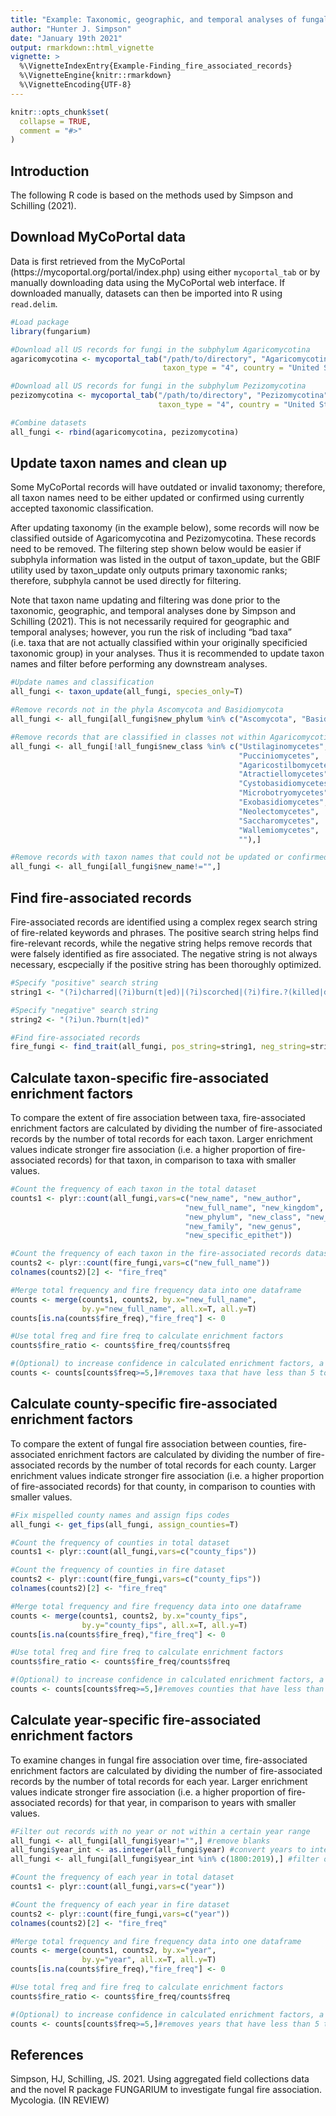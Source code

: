 ```yaml
---
title: "Example: Taxonomic, geographic, and temporal analyses of fungal fire association"
author: "Hunter J. Simpson"
date: "January 19th 2021"
output: rmarkdown::html_vignette
vignette: >
  %\VignetteIndexEntry{Example-Finding_fire_associated_records}
  %\VignetteEngine{knitr::rmarkdown}
  %\VignetteEncoding{UTF-8}
---
```


```r
knitr::opts_chunk$set(
  collapse = TRUE,
  comment = "#>"
)
```
## Introduction

The following R code is based on the methods used by Simpson and Schilling (2021).

## Download MyCoPortal data

Data is first retrieved from the MyCoPortal (https://mycoportal.org/portal/index.php) using either `mycoportal_tab` or by manually downloading data using the MyCoPortal web interface. If downloaded manually, datasets can then be imported into R using `read.delim`.

```r
#Load package
library(fungarium) 

#Download all US records for fungi in the subphylum Agaricomycotina
agaricomycotina <- mycoportal_tab("/path/to/directory", "Agaricomycotina", 
                                  taxon_type = "4", country = "United States") 

#Download all US records for fungi in the subphylum Pezizomycotina
pezizomycotina <- mycoportal_tab("/path/to/directory", "Pezizomycotina", 
                                 taxon_type = "4", country = "United States") 

#Combine datasets
all_fungi <- rbind(agaricomycotina, pezizomycotina) 
```

## Update taxon names and clean up

Some MyCoPortal records will have outdated or invalid taxonomy; therefore, all taxon names need to be either updated or confirmed using currently accepted taxonomic classification.

After updating taxonomy (in the example below), some records will now be classified outside of Agaricomycotina and Pezizomycotina. These records need to be removed. The filtering step shown below would be easier if subphyla information was listed in the output of taxon_update, but the GBIF utility used by taxon_update only outputs primary taxonomic ranks; therefore, subphyla cannot be used directly for filtering.

Note that taxon name updating and filtering was done prior to the taxonomic, geographic, and temporal analyses done by Simpson and Schilling (2021). This is not necessarily required for geographic and temporal analyses; however, you run the risk of including "bad taxa" (i.e. taxa that are not actually classified within your originally specificied taxonomic group) in your analyses. Thus it is recommended to update taxon names and filter before performing any downstream analyses.

```r
#Update names and classification
all_fungi <- taxon_update(all_fungi, species_only=T) 

#Remove records not in the phyla Ascomycota and Basidiomycota
all_fungi <- all_fungi[all_fungi$new_phylum %in% c("Ascomycota", "Basidiomycota"),] 

#Remove records that are classified in classes not within Agaricomycotina and Pezizomycoyina
all_fungi <- all_fungi[!all_fungi$new_class %in% c("Ustilaginomycetes", 
                                                   "Pucciniomycetes",
                                                   "Agaricostilbomycetes",
                                                   "Atractiellomycetes",
                                                   "Cystobasidiomycetes",
                                                   "Microbotryomycetes",
                                                   "Exobasidiomycetes",
                                                   "Neolectomycetes",
                                                   "Saccharomycetes", 
                                                   "Wallemiomycetes", 
                                                   ""),] 

#Remove records with taxon names that could not be updated or confirmed
all_fungi <- all_fungi[all_fungi$new_name!="",]
```

## Find fire-associated records

Fire-associated records are identified using a complex regex search string of fire-related keywords and phrases. The positive search string helps find fire-relevant records, while the negative string helps remove records that were falsely identified as fire associated. The negative string is not always necessary, escpecially if the positive string has been thoroughly optimized.

```r
#Specify "positive" search string
string1 <- "(?i)charred|(?i)burn(t|ed)|(?i)scorched|(?i)fire.?(killed|damaged|scarred)|(?i)killed.by.fire"

#Specify "negative" search string
string2 <- "(?i)un.?burn(t|ed)"

#Find fire-associated records
fire_fungi <- find_trait(all_fungi, pos_string=string1, neg_string=string2)
```

## Calculate taxon-specific fire-associated enrichment factors

To compare the extent of fire association between taxa, fire-associated enrichment factors are calculated by dividing the number of fire-associated records by the number of total records for each taxon. Larger enrichment values indicate stronger fire association (i.e. a higher proportion of fire-associated records) for that taxon, in comparison to taxa with smaller values.

```r
#Count the frequency of each taxon in the total dataset
counts1 <- plyr::count(all_fungi,vars=c("new_name", "new_author", 
                                       "new_full_name", "new_kingdom",
                                       "new_phylum", "new_class", "new_order",
                                       "new_family", "new_genus",
                                       "new_specific_epithet"))

#Count the frequency of each taxon in the fire-associated records dataset
counts2 <- plyr::count(fire_fungi,vars=c("new_full_name"))
colnames(counts2)[2] <- "fire_freq"

#Merge total frequency and fire frequency data into one dataframe
counts <- merge(counts1, counts2, by.x="new_full_name", 
                by.y="new_full_name", all.x=T, all.y=T)
counts[is.na(counts$fire_freq),"fire_freq"] <- 0

#Use total freq and fire freq to calculate enrichment factors
counts$fire_ratio <- counts$fire_freq/counts$freq

#(Optional) to increase confidence in calculated enrichment factors, a filtering threshold can be used to remove taxa that have not been thoroughly sampled
counts <- counts[counts$freq>=5,]#removes taxa that have less than 5 total records
```

## Calculate county-specific fire-associated enrichment factors

To compare the extent of fungal fire association between counties, fire-associated enrichment factors are calculated by dividing the number of fire-associated records by the number of total records for each county. Larger enrichment values indicate stronger fire association (i.e. a higher proportion of fire-associated records) for that county, in comparison to counties with smaller values.

```r
#Fix mispelled county names and assign fips codes
all_fungi <- get_fips(all_fungi, assign_counties=T)

#Count the frequency of counties in total dataset
counts1 <- plyr::count(all_fungi,vars=c("county_fips"))

#Count the frequency of counties in fire dataset
counts2 <- plyr::count(fire_fungi,vars=c("county_fips"))
colnames(counts2)[2] <- "fire_freq"

#Merge total frequency and fire frequency data into one dataframe
counts <- merge(counts1, counts2, by.x="county_fips", 
                by.y="county_fips", all.x=T, all.y=T)
counts[is.na(counts$fire_freq),"fire_freq"] <- 0

#Use total freq and fire freq to calculate enrichment factors
counts$fire_ratio <- counts$fire_freq/counts$freq

#(Optional) to increase confidence in calculated enrichment factors, a filtering threshold can be used to remove counties that have not been thoroughly sampled
counts <- counts[counts$freq>=5,]#removes counties that have less than 5 total records
```

## Calculate year-specific fire-associated enrichment factors

To examine changes in fungal fire association over time, fire-associated enrichment factors are calculated by dividing the number of fire-associated records by the number of total records for each year. Larger enrichment values indicate stronger fire association (i.e. a higher proportion of fire-associated records) for that year, in comparison to years with smaller values.

```r
#Filter out records with no year or not within a certain year range
all_fungi <- all_fungi[all_fungi$year!="",] #remove blanks
all_fungi$year_int <- as.integer(all_fungi$year) #convert years to integers
all_fungi <- all_fungi[all_fungi$year_int %in% c(1800:2019),] #filter out records not in the year range of 1800 to 2019

#Count the frequency of each year in total dataset
counts1 <- plyr::count(all_fungi,vars=c("year"))

#Count the frequency of each year in fire dataset
counts2 <- plyr::count(fire_fungi,vars=c("year"))
colnames(counts2)[2] <- "fire_freq"

#Merge total frequency and fire frequency data into one dataframe
counts <- merge(counts1, counts2, by.x="year", 
                by.y="year", all.x=T, all.y=T)
counts[is.na(counts$fire_freq),"fire_freq"] <- 0

#Use total freq and fire freq to calculate enrichment factors
counts$fire_ratio <- counts$fire_freq/counts$freq

#(Optional) to increase confidence in calculated enrichment factors, a filtering threshold can be used to remove years that have not been thoroughly sampled
counts <- counts[counts$freq>=5,]#removes years that have less than 5 total records; likely more useful for shorter time intervals, as most years are likely to have many records
```

## References

Simpson, HJ, Schilling, JS. 2021. Using aggregated field collections data and the novel R package FUNGARIUM to investigate fungal fire association. Mycologia. (IN REVIEW)
